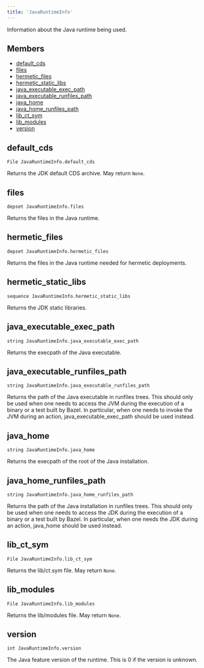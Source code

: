 ```yaml
---
title: 'JavaRuntimeInfo'
---
```




Information about the Java runtime being used.

## Members

- [default\_cds](#default_cds)
- [files](#files)
- [hermetic\_files](#hermetic_files)
- [hermetic\_static\_libs](#hermetic_static_libs)
- [java\_executable\_exec\_path](#java_executable_exec_path)
- [java\_executable\_runfiles\_path](#java_executable_runfiles_path)
- [java\_home](#java_home)
- [java\_home\_runfiles\_path](#java_home_runfiles_path)
- [lib\_ct\_sym](#lib_ct_sym)
- [lib\_modules](#lib_modules)
- [version](#version)

## default\_cds

```
File JavaRuntimeInfo.default_cds
```

 Returns the JDK default CDS archive.
 May return `None`.



## files

```
depset JavaRuntimeInfo.files
```

 Returns the files in the Java runtime.



## hermetic\_files

```
depset JavaRuntimeInfo.hermetic_files
```

 Returns the files in the Java runtime needed for hermetic deployments.



## hermetic\_static\_libs

```
sequence JavaRuntimeInfo.hermetic_static_libs
```

 Returns the JDK static libraries.



## java\_executable\_exec\_path

```
string JavaRuntimeInfo.java_executable_exec_path
```

 Returns the execpath of the Java executable.



## java\_executable\_runfiles\_path

```
string JavaRuntimeInfo.java_executable_runfiles_path
```

 Returns the path of the Java executable in runfiles trees. This should only be used when one needs to access the JVM during the execution of a binary or a test built by Bazel. In particular, when one needs to invoke the JVM during an action, java\_executable\_exec\_path should be used instead.



## java\_home

```
string JavaRuntimeInfo.java_home
```

 Returns the execpath of the root of the Java installation.



## java\_home\_runfiles\_path

```
string JavaRuntimeInfo.java_home_runfiles_path
```

 Returns the path of the Java installation in runfiles trees. This should only be used when one needs to access the JDK during the execution of a binary or a test built by Bazel. In particular, when one needs the JDK during an action, java\_home should be used instead.



## lib\_ct\_sym

```
File JavaRuntimeInfo.lib_ct_sym
```

 Returns the lib/ct.sym file.
 May return `None`.



## lib\_modules

```
File JavaRuntimeInfo.lib_modules
```

 Returns the lib/modules file.
 May return `None`.



## version

```
int JavaRuntimeInfo.version
```

 The Java feature version of the runtime. This is 0 if the version is unknown.
